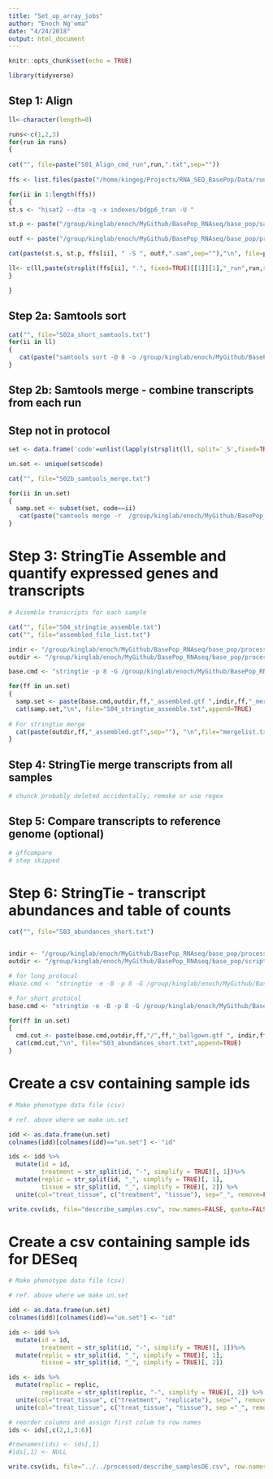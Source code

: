 ```yaml
---
title: "Set_up_array_jobs"
author: "Enoch Ng'oma"
date: "4/24/2018"
output: html_document
---
```


```r
knitr::opts_chunk$set(echo = TRUE)
```

```r
library(tidyverse)
```

## Step 1: Align

```r
ll<-character(length=0)

runs<-c(1,2,3)
for(run in runs)
{
  
cat("", file=paste("S01_Align_cmd_run",run,".txt",sep=""))
  
ffs <- list.files(paste("/home/kingeg/Projects/RNA_SEQ_BasePop/Data/run",run,"/",sep=""), pattern="fastq.gz$")

for(ii in 1:length(ffs))
{
st.s <- "hisat2 --dta -q -x indexes/bdgp6_tran -U " 

st.p <- paste("/group/kinglab/enoch/MyGithub/BasePop_RNAseq/base_pop/samples/run",run,"/",sep="")

outf <- paste("/group/kinglab/enoch/MyGithub/BasePop_RNAseq/base_pop/processed/dotsams/",strsplit(ffs[ii], ".", fixed=TRUE)[[1]][1],"_run",run,sep="")

cat(paste(st.s, st.p, ffs[ii], " -S ", outf,".sam",sep=""),"\n", file=paste("S01_Align_cmd_run",run,".txt",sep=""),append=TRUE)

ll<- c(ll,paste(strsplit(ffs[ii], ".", fixed=TRUE)[[1]][1],"_run",run,sep=""))
}

}
```

## Step 2a: Samtools sort

```r
cat("", file="S02a_short_samtools.txt")
for(ii in ll)
{
   cat(paste("samtools sort -@ 8 -o /group/kinglab/enoch/MyGithub/BasePop_RNAseq/base_pop/processed/dotbams/",ii,".bam ", "/group/kinglab/enoch/MyGithub/BasePop_RNAseq/base_pop/processed/dotsams/", ii,".sam ",sep=""), "\n", file=paste("S02a_short_samtools",".txt",sep=""),append=TRUE)
}
```

## Step 2b: Samtools merge - combine transcripts from each run
## Step not in protocol

```r
set <- data.frame('code'=unlist(lapply(strsplit(ll, split='_S',fixed=TRUE), function(x) x[1])), 'sample' = ll, stringsAsFactors=FALSE)

un.set <- unique(set$code)

cat("", file="S02b_samtools_merge.txt")

for(ii in un.set)
{
  samp.set <- subset(set, code==ii)
   cat(paste("samtools merge -r  /group/kinglab/enoch/MyGithub/BasePop_RNAseq/base_pop/processed/dotbams/",ii,"_merged.bam ", "/group/kinglab/enoch/MyGithub/BasePop_RNAseq/base_pop/processed/dotbams/", samp.set$sample[1],".bam ","/group/kinglab/enoch/MyGithub/BasePop_RNAseq/base_pop/processed/dotbams/", samp.set$sample[2],".bam ", "/group/kinglab/enoch/MyGithub/BasePop_RNAseq/base_pop/processed/dotbams/", samp.set$sample[3],".bam",sep=""), "\n", file=paste("S02b_samtools_merge",".txt",sep=""),append=TRUE)
}
```

# Step 3: StringTie Assemble and quantify expressed genes and transcripts

```r
# Assemble transcripts for each sample

cat("", file="S04_stringtie_assemble.txt")
cat("", file="assembled_file_list.txt")

indir <- "/group/kinglab/enoch/MyGithub/BasePop_RNAseq/base_pop/processed/dotbams/" 
outdir <- "/group/kinglab/enoch/MyGithub/BasePop_RNAseq/base_pop/processed/dotgtfs/" 

base.cmd <- "stringtie -p 8 -G /group/kinglab/enoch/MyGithub/BasePop_RNAseq/base_pop/genes/dmel-all-r6.18.gtf -o "

for(ff in un.set) 
{
  samp.set <- paste(base.cmd,outdir,ff,"_assembled.gtf ",indir,ff,"_merged.bam",sep="")
  cat(samp.set,"\n", file="S04_stringtie_assemble.txt",append=TRUE)
   
# For stringtie merge 
  cat(paste(outdir,ff,"_assembled.gtf",sep=""), "\n",file="mergelist.txt",append=TRUE)
}
```

## Step 4: StringTie merge transcripts from all samples

```r
# chunck probably deleted accidentally; remake or use regex
```

## Step 5: Compare transcripts to reference genome (optional)

```r
# gffcompare
# step skipped
```

# Step 6: StringTie - transcript abundances and table of counts

```r
cat("", file="S03_abundances_short.txt")


indir <- "/group/kinglab/enoch/MyGithub/BasePop_RNAseq/base_pop/processed/bam_merged_runs/" 
outdir <- "/group/kinglab/enoch/MyGithub/BasePop_RNAseq/base_pop/scripts/assembly_shortProtocol/" 

# for long protocal
#base.cmd <- "stringtie -e -B -p 8 -G /group/kinglab/enoch/MyGithub/BasePop_RNAseq/base_pop/processed/dotbams/stringtie_merged.gtf -o "

# for short protocol
base.cmd <- "stringtie -e -B -p 8 -G /group/kinglab/enoch/MyGithub/BasePop_RNAseq/base_pop/genes/dmel-all-r6.18.gtf -o "

for(ff in un.set) 
{
  cmd.cut <- paste(base.cmd,outdir,ff,"/",ff,"_ballgown.gtf ", indir,ff,"_merged.bam",sep="")
  cat(cmd.cut,"\n", file="S03_abundances_short.txt",append=TRUE)
}
```

# Create a csv containing sample ids

```r
# Make phenotype data file (csv)

# ref. above where we make un.set

idd <- as.data.frame(un.set)
colnames(idd)[colnames(idd)=="un.set"] <- "id"

ids <- idd %>% 
  mutate(id = id,
         treatment = str_split(id, "-", simplify = TRUE)[, 1])%>%
  mutate(replic = str_split(id, "_", simplify = TRUE)[, 1],
         tissue = str_split(id, "_", simplify = TRUE)[, 2]) %>%
  unite(col="treat_tissue", c("treatment", "tissue"), sep="_", remove=FALSE)

write.csv(ids, file="describe_samples.csv", row.names=FALSE, quote=FALSE)
```

# Create a csv containing sample ids for DESeq

```r
# Make phenotype data file (csv)

# ref. above where we make un.set

idd <- as.data.frame(un.set)
colnames(idd)[colnames(idd)=="un.set"] <- "id"

ids <- idd %>% 
  mutate(id = id,
         treatment = str_split(id, "-", simplify = TRUE)[, 1])%>%
  mutate(replic = str_split(id, "_", simplify = TRUE)[, 1],
         tissue = str_split(id, "_", simplify = TRUE)[, 2])

ids <- ids %>%
  mutate(replic = replic,
         replicate = str_split(replic, "-", simplify = TRUE)[, 2]) %>%
  unite(col="treat_tissue", c("treatment", "replicate"), sep="", remove = FALSE) %>%
  unite(col="treat_tissue", c("treat_tissue", "tissue"), sep ="_", remove = FALSE)

# reorder columns and assign first colum to row names
ids <- ids[,c(2,1,3:6)]

#rownames(ids) <- ids[,1]
#ids[,1] <- NULL

write.csv(ids, file="../../processed/describe_samplesDE.csv", row.names=FALSE, quote=FALSE)
```
